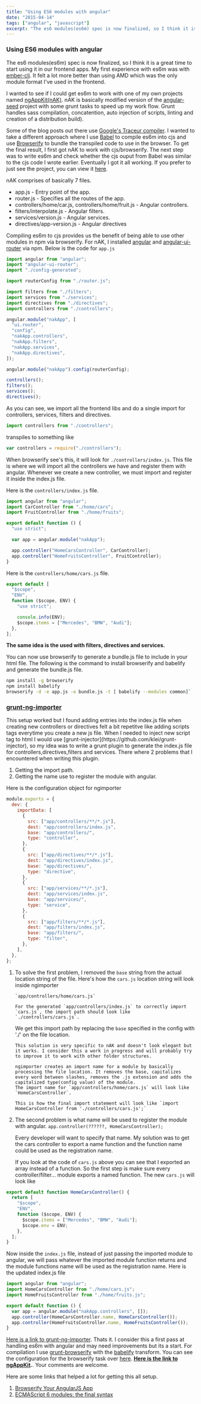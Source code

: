 ```yaml
---
title: "Using ES6 modules with angular"
date: "2015-04-14"
tags: ["angular", "javascript"]
excerpt: "The es6 modules(es6m) spec is now finalized, so I think it is a great time to start using it in our frontend apps. My first experience with es6m was with ember-cli..."
---
```


### Using ES6 modules with angular

The es6 modules(es6m) spec is now finalized, so I think it is a great time to start using it in our frontend apps. My first experience with es6m was with [ember-cli](http://www.ember-cli.com/). It felt a lot more better than using AMD which was the only module format I've used in the frontend.

I wanted to see if I could get es6m to work with one of my own projects named [ngAppKit(nAK)](https://github.com/blessenm/ng-app-kit/). nAK is basically modified version of the [angular-seed](https://github.com/angular/angular-seed) project with some grunt tasks to speed up my work flow. Grunt handles sass compilation, concatention, auto injection of scripts, linting and creation of a distribution build).

Some of the blog posts out there use [Google's Traceur compiler](https://github.com/google/traceur-compiler). I wanted to take a different approach where I use [Babel](https://babeljs.io/) to compile es6m into cjs and use [Browserify](http://browserify.org/) to bundle the transpiled code to use in the browser. To get the final result, I first got nAK to work with cjs/browserify. The next step was to write es6m and check whether the cjs ouput from Babel was similar to the cjs code I wrote earlier. Eventually I got it all working. If you prefer to just see the project, you can view it [here](https://github.com/blessenm/ng-app-kit/).

nAK comprises of basically 7 files.

- app.js - Entry point of the app.
- router.js - Specifies all the routes of the app.
- controllers/home/car.js, controllers/home/fruit.js - Angular controllers.
- filters/interpolate.js - Angular filters.
- services/version.js - Angular services.
- directives/app-version.js - Angular directives

Compiling es6m to cjs provides us the benefit of being able to use other modules in npm via browserify. For nAK, I installed [angular](https://www.npmjs.com/package/angular) and [angular-ui-router](https://www.npmjs.com/package/angular-ui-router) via npm. Below is the code for `app.js`

```javascript
import angular from "angular";
import "angular-ui-router";
import "./config-generated";

import routerConfig from "./router.js";

import filters from "./filters";
import services from "./services";
import directives from "./directives";
import controllers from "./controllers";

angular.module("nakApp", [
  "ui.router",
  "config",
  "nakApp.controllers",
  "nakApp.filters",
  "nakApp.services",
  "nakApp.directives",
]);

angular.module("nakApp").config(routerConfig);

controllers();
filters();
services();
directives();
```

As you can see, we import all the frontend libs and do a single import for controllers, services, filters and directives.

```javascript
import controllers from "./controllers";
```

transpiles to something like

```javascript
var controllers = require("./controllers");
```

When browserify see's this, it will look for `./controllers/index.js`. This file is where we will import all the controllers we have and register them with angular. Whenever we create a new controller, we must import and register it inside the index.js file.

Here is the `controllers/index.js` file.

```javascript
import angular from "angular";
import CarController from "./home/cars";
import FruitController from "./home/fruits";

export default function () {
  "use strict";

  var app = angular.module("nakApp");

  app.controller("HomeCarsController", CarController);
  app.controller("HomeFruitsController", FruitController);
}
```

Here is the `controllers/home/cars.js` file.

```javascript
export default [
  "$scope",
  "ENV",
  function ($scope, ENV) {
    "use strict";

    console.info(ENV);
    $scope.items = ["Mercedes", "BMW", "Audi"];
  },
];
```

**The same idea is the used with filters, directives and services.**

You can now use browserify to generate a bundle.js file to include in your html file. The following is the command to install browserify and babelify and generate the bundle.js file.

```bash
npm install -g browserify
npm install babelify
browserify -d -e app.js -o bundle.js -t [ babelify --modules common]`
```

<h3><a id="ngimporter" href="https://github.com/blessenm/grunt-ng-importer">grunt-ng-importer</a></h3>
This setup worked but I found adding entries into the index.js file when creating new controllers or directives felt a bit repetitve like adding scripts tags everytime you create a new js file. When I needed to inject new script tag to html I would use [grunt-injector](https://github.com/klei/grunt-injector), so my idea was to write a grunt plugin to generate the index.js file for controllers,directives,filters and services. There where 2 problems that I encountered when writing this plugin.

1.  Getting the import path.
2.  Getting the name use to register the module with angular.

Here is the configuration object for ngimporter

```javascript
module.exports = {
  dev: {
    importData: [
      {
        src: ["app/controllers/**/*.js"],
        dest: "app/controllers/index.js",
        base: "app/controllers/",
        type: "controller",
      },
      {
        src: ["app/directives/**/*.js"],
        dest: "app/directives/index.js",
        base: "app/directives/",
        type: "directive",
      },
      {
        src: ["app/services/**/*.js"],
        dest: "app/services/index.js",
        base: "app/services/",
        type: "service",
      },
      {
        src: ["app/filters/**/*.js"],
        dest: "app/filters/index.js",
        base: "app/filters/",
        type: "filter",
      },
    ],
  },
};
```

1.  To solve the first problem, I removed the `base` string from the actual location string of the file. Here's how the `cars.js` location string will look inside ngimporter

        `app/controllers/home/cars.js`

        For the generated `app/controllers/index.js` to correctly import `cars.js`, the import path should look like `./controllers/cars.js`.

    We get this import path by replacing the `base` specified in the config with './' on the file location.

        This solution is very specific to nAK and doesn't look elegant but it works. I consider this a work in progress and will probably try to improve it to work with other folder structures.

        ngimporter creates an import name for a module by basically processing the file location. It removes the base, capitalizes every word between slashes, removes the .js extension and adds the capitalized type(config value) of the module.
        The import name for `app/controllers/home/cars.js` will look like `HomeCarsController`.

        This is how the final import statement will look like `import HomeCarsController from './controllers/cars.js';`

2.  The second problem is what name will be used to register the module with angular.
    `app.controller(??????, HomeCarsController);`

    Every developer will want to specify that name. My solution was to get the cars controller to export a name function and the function name could be used as the registration name.

    If you look at the code of `cars.js` above you can see that I exported an array instead of a function. So the first step is make sure every controller/filter... module exports a named function. The new `cars.js` will look like

```javascript
export default function HomeCarsController() {
  return [
    "$scope",
    "ENV",
    function ($scope, ENV) {
      $scope.items = ["Mercedes", "BMW", "Audi"];
      $scope.env = ENV;
    },
  ];
}
```

Now inside the `index.js` file, instead of just passing the imported module to angular, we will pass whatever the imported module function returns and the module functions name will be used as the registration name. Here is the updated index.js file

```javascript
import angular from "angular";
import HomeCarsController from "./home/cars.js";
import HomeFruitsController from "./home/fruits.js";

export default function () {
  var app = angular.module("nakApp.controllers", []);
  app.controller(HomeCarsController.name, HomeCarsController());
  app.controller(HomeFruitsController.name, HomeFruitsController());
}
```

[Here is a link to grunt-ng-importer](https://github.com/blessenm/grunt-ng-importer). Thats it. I consider this a first pass at handling es6m with angular and may need improvements but its a start. For compilation I use [grunt-browserify](https://github.com/jmreidy/grunt-browserify) with the [babelify](https://github.com/babel/babelify) transform. You can see the configuration for the browserify task over [here](https://github.com/blessenm/ng-app-kit/blob/master/grunt/tasks/browserify.js). **[Here is the link to ngAppKit](https://github.com/blessenm/ng-app-kit).**. Your comments are welcome.

Here are some links that helped a lot for getting this all setup.

1.  [Browserify Your AngularJS App](https://blog.codecentric.de/en/2014/08/angularjs-browserify/)
2.  [ECMAScript 6 modules: the final syntax
    ](http://www.2ality.com/2014/09/es6-modules-final.html)
